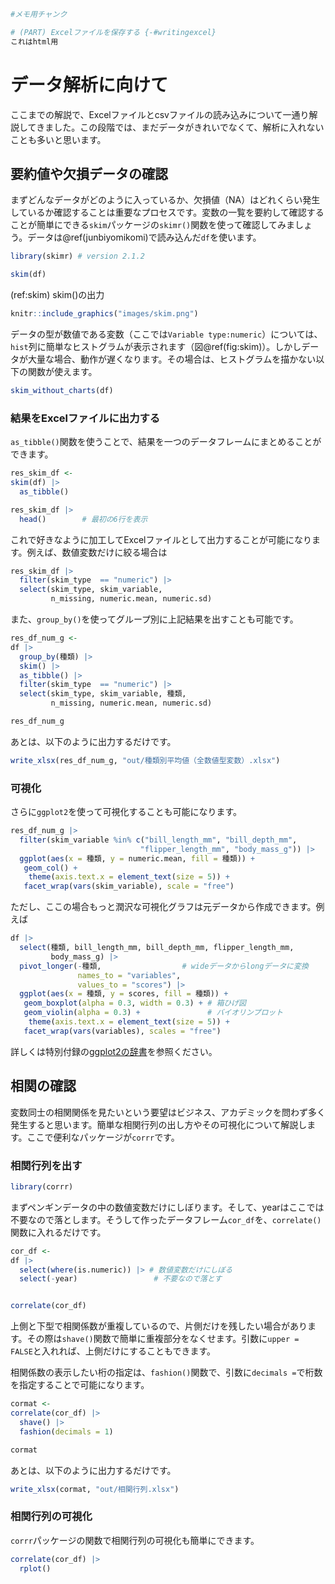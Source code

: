 

```r
#メモ用チャンク

# (PART) Excelファイルを保存する {-#writingexcel}
これはhtml用

```

# データ解析に向けて {#dataanal}
ここまでの解説で、Excelファイルとcsvファイルの読み込みについて一通り解説してきました。この段階では、まだデータがきれいでなくて、解析に入れないことも多いと思います。


## 要約値や欠損データの確認
まずどんなデータがどのように入っているか、欠損値（NA）はどれくらい発生しているか確認することは重要なプロセスです。変数の一覧を要約して確認することが簡単にできる`skim`パッケージの`skimr()`関数を使って確認してみましょう。データは\@ref(junbiyomikomi)で読み込んだ`df`を使います。


```r
library(skimr) # version 2.1.2
```

```r
skim(df)
```

(ref:skim) skim()の出力

```r
knitr::include_graphics("images/skim.png")
```

データの型が数値である変数（ここでは`Variable type:numeric`）については、`hist`列に簡単なヒストグラムが表示されます（図\@ref(fig:skim)）。しかしデータが大量な場合、動作が遅くなります。その場合は、ヒストグラムを描かない以下の関数が使えます。

```r
skim_without_charts(df)
```

### 結果をExcelファイルに出力する

`as_tibble()`関数を使うことで、結果を一つのデータフレームにまとめることができます。

```r
res_skim_df <- 
skim(df) |> 
  as_tibble()

res_skim_df |> 
  head()        # 最初の6行を表示
```

これで好きなように加工してExcelファイルとして出力することが可能になります。例えば、数値変数だけに絞る場合は

```r
res_skim_df |> 
  filter(skim_type  == "numeric") |> 
  select(skim_type, skim_variable,
         n_missing, numeric.mean, numeric.sd)
```

また、`group_by()`を使ってグループ別に上記結果を出すことも可能です。

```r
res_df_num_g <- 
df |> 
  group_by(種類) |> 
  skim() |> 
  as_tibble() |> 
  filter(skim_type  == "numeric") |> 
  select(skim_type, skim_variable, 種類,
         n_missing, numeric.mean, numeric.sd)

res_df_num_g
```

あとは、以下のように出力するだけです。

```r
write_xlsx(res_df_num_g, "out/種類別平均値（全数値型変数）.xlsx")
```


### 可視化
さらに`ggplot2`を使って可視化することも可能になります。

```r
res_df_num_g |> 
  filter(skim_variable %in% c("bill_length_mm", "bill_depth_mm",
                             "flipper_length_mm", "body_mass_g")) |> 
  ggplot(aes(x = 種類, y = numeric.mean, fill = 種類)) +
   geom_col() +
    theme(axis.text.x = element_text(size = 5)) +
   facet_wrap(vars(skim_variable), scale = "free")
```

ただし、ここの場合もっと潤沢な可視化グラフは元データから作成できます。例えば

```r
df |> 
  select(種類, bill_length_mm, bill_depth_mm, flipper_length_mm,
         body_mass_g) |> 
  pivot_longer(-種類,                  # wideデータからlongデータに変換
               names_to = "variables",
               values_to = "scores") |> 
  ggplot(aes(x = 種類, y = scores, fill = 種類)) +
   geom_boxplot(alpha = 0.3, width = 0.3) + # 箱ひげ図
   geom_violin(alpha = 0.3) +               # バイオリンプロット
    theme(axis.text.x = element_text(size = 5)) +
   facet_wrap(vars(variables), scales = "free")
```



詳しくは特別付録の[ggplot2の辞書](https://izunyan.github.io/practice_ggplot2/)を参照ください。



## 相関の確認
変数同士の相関関係を見たいという要望はビジネス、アカデミックを問わず多く発生すると思います。簡単な相関行列の出し方やその可視化について解説します。ここで便利なパッケージが`corrr`です。

### 相関行列を出す
```r
library(corrr)
```

まずペンギンデータの中の数値変数だけにしぼります。そして、yearはここでは不要なので落とします。そうして作ったデータフレーム`cor_df`を、`correlate()`関数に入れるだけです。

```r
cor_df <- 
df |> 
  select(where(is.numeric)) |> # 数値変数だけにしぼる
  select(-year)                 # 不要なので落とす  


correlate(cor_df)
```

上側と下型で相関係数が重複しているので、片側だけを残したい場合があります。その際は`shave()`関数で簡単に重複部分をなくせます。引数に`upper = FALSE`と入れれば、上側だけにすることもできます。

相関係数の表示したい桁の指定は、`fashion()`関数で、引数に`decimals =`で桁数を指定することで可能になります。

```r

cormat <- 
correlate(cor_df) |> 
  shave() |> 
  fashion(decimals = 1)

cormat
```

あとは、以下のように出力するだけです。

```r
write_xlsx(cormat, "out/相関行列.xlsx")
```

### 相関行列の可視化

`corrr`パッケージの関数で相関行列の可視化も簡単にできます。

```r
correlate(cor_df) |> 
  rplot()
```

